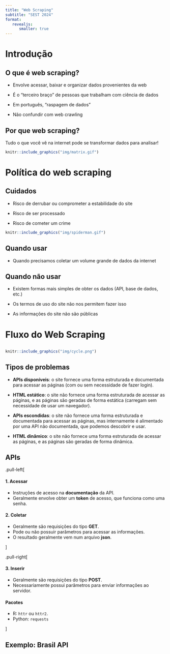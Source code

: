 ```yaml
---
title: "Web Scraping"
subtitle: "SEST 2024"
format: 
   revealjs:
      smaller: true
---
```


# Introdução

## O que é web scraping?

- Envolve acessar, baixar e organizar dados provenientes da web

- É o "terceiro braço" de pessoas que trabalham com ciência de dados

- Em português, "raspagem de dados"

- Não confundir com web crawling

## Por que web scraping?

Tudo o que você vê na internet pode se transformar dados para analisar!

```r
knitr::include_graphics("img/matrix.gif")
```

# Política do web scraping

## Cuidados

- Risco de derrubar ou comprometer a estabilidade do site

- Risco de ser processado

- Risco de cometer um crime

```r
knitr::include_graphics("img/spiderman.gif")
```

## Quando usar

- Quando precisamos coletar um volume grande de dados da internet

## Quando não usar

- Existem formas mais simples de obter os dados (API, base de dados, etc.)

- Os termos de uso do site não nos permitem fazer isso

- As informações do site não são públicas


# Fluxo do Web Scraping 

##

```r
knitr::include_graphics("img/cycle.png")
```

## Tipos de problemas

- **APIs disponíveis**: o site fornece uma forma estruturada e documentada para acessar as páginas (com ou sem necessidade de fazer login).

- **HTML estático**: o site não fornece uma forma estruturada de acessar as páginas, e as páginas são geradas de forma estática (carregam sem necessidade de usar um navegador).

- **APIs escondidas**: o site não fornece uma forma estruturada e documentada para acessar as páginas, mas internamente é alimentado por uma API não documentada, que podemos descobrir e usar.

- **HTML dinâmico**: o site não fornece uma forma estruturada de acessar as páginas, e as páginas são geradas de forma dinâmica.


## APIs

.pull-left[

#### 1. Acessar

- Instruções de acesso na **documentação** da API.
- Geralmente envolve obter um **token** de acesso, que funciona como uma senha.

#### 2. Coletar

- Geralmente são requisições do tipo **GET**.
- Pode ou não possuir parâmetros para acessar as informações.
- O resultado geralmente vem num arquivo **json**.

]

.pull-right[

#### 3. Inserir

- Geralmente são requisições do tipo **POST**.
- Necessariamente possui parâmetros para enviar informações ao servidor.

#### Pacotes

- R: `httr` ou `httr2`.
- Python: `requests`

]

## Exemplo: Brasil API
